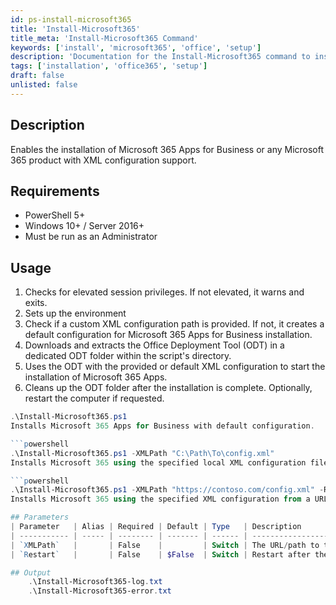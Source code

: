 ```yaml
---
id: ps-install-microsoft365
title: 'Install-Microsoft365'
title_meta: 'Install-Microsoft365 Command'
keywords: ['install', 'microsoft365', 'office', 'setup']
description: 'Documentation for the Install-Microsoft365 command to install Microsoft 365 Apps for Business or any Microsoft 365 product with XML configuration support.'
tags: ['installation', 'office365', 'setup']
draft: false
unlisted: false
---
```

## Description
Enables the installation of Microsoft 365 Apps for Business or any Microsoft 365 product with XML configuration support.

## Requirements
- PowerShell 5+
- Windows 10+ / Server 2016+
- Must be run as an Administrator

## Usage
1. Checks for elevated session privileges. If not elevated, it warns and exits.
2. Sets up the environment
3. Check if a custom XML configuration path is provided. If not, it creates a default configuration for Microsoft 365 Apps for Business installation.
4. Downloads and extracts the Office Deployment Tool (ODT) in a dedicated ODT folder within the script's directory.
5. Uses the ODT with the provided or default XML configuration to start the installation of Microsoft 365 Apps.
6. Cleans up the ODT folder after the installation is complete. Optionally, restart the computer if requested.


```powershell
.\Install-Microsoft365.ps1
Installs Microsoft 365 Apps for Business with default configuration.

```powershell
.\Install-Microsoft365.ps1 -XMLPath "C:\Path\To\config.xml"
Installs Microsoft 365 using the specified local XML configuration file.

```powershell
.\Install-Microsoft365.ps1 -XMLPath "https://contoso.com/config.xml" -Restart
Installs Microsoft 365 using the specified XML configuration from a URL and restarts the computer after installation.

## Parameters
| Parameter   | Alias | Required | Default | Type   | Description                          |
| ----------- | ----- | -------- | ------- | ------ | ------------------------------------ |
| `XMLPath`   |       | False    |         | Switch | The URL/path to the XML config file  |
| `Restart`   |       | False    | $False  | Switch | Restart after the install            |

## Output
    .\Install-Microsoft365-log.txt
    .\Install-Microsoft365-error.txt









